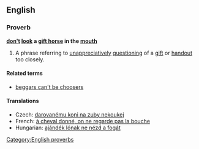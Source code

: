 ==English==

===Proverb===
'''[[don't]] [[look]] a [[gift horse]] in the [[mouth]]'''

# A phrase referring to [[unappreciatively]] [[questioning]] of a [[gift]] or [[handout]] too closely.

====Related terms====
* [[beggars can't be choosers]]

====Translations====
{{trans-top|a phrase referring to unappreciatively questioning of a gift or handout too closely}}
* Czech: [[darovanému koni na zuby nekoukej]]
* French: [[à cheval donné, on ne regarde pas la bouche]]
* Hungarian: [[ajándék lónak ne nézd a fogát]]
{{trans-mid}}
{{trans-bottom}}

[[Category:English proverbs]]